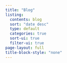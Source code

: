 ```yaml
---
title: "Blog"
listing:
  contents: blog
  sort: "date desc"
  type: default
  categories: true
  sort-ui: true
  filter-ui: true
page-layout: full
title-block-style: "none"
---
```

